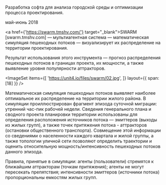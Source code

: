 
<Title>МОДЕЛИРОВАНИЕ ПЕШЕХОДНЫХ ПОТОКОВ SWARM</Title>


Разработка софта для анализа городской среды и оптимизации процесса проектирования.

май-июнь 2018


<a href={'https://swarm.tmshv.com/'} target="_blank">SWARM [swarm.tmshv.com]</a> — мультиагентная система — математическая симуляция пешеходных потоков — визуализирует их распределение на территории проектирования.

Результат использования этого инструмента — прогноз распределения пешеходных потоков в границах  проекта, их мощности, а также выявление уровня популярности аттракторов.

<ImageSet
    items={[
        'https://unit4.io/files/swarm/02.jpg',
    ]}
    layout={{
        span: [18]
    }}
/>

Математическая симуляция пешеходных потоков выявляет наиболее оптимальное их распределение на территории жилого района. В симуляции проиллюстрирован фрагмент эпизода суточной миграции: утренний час-пик рабочей недели. Сведения генерального плана и сводного проекта планировки территории использованы для определения расположения источников потока — эмиттеров (выходы из жилых групп), а также точек притяжения потока - аттракторов (остановки общественного транспорта). Совмещение этой информации со сведениями о населенности каждого квартала и жилой группы, а также топологии уличной сети позволяют определить траектории и оценить относительную мощность/интенсивность пешеходных потоков данного эпизода.

Правила, принятые в симуляции: агенты (пользователи) стремятся к ближайшим аттракторам (точкам притяжения); агенты не могут пересекать препятствия; интенсивности эмиттеров (источники потока) пропорциональны емкостям жилых групп.